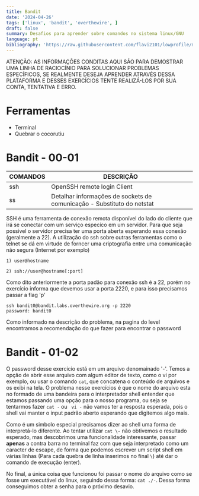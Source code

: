 ```yaml
---
title: Bandit
date: '2024-04-26'
tags: ['linux', 'bandit', 'overthewire', ]
draft: false
summary: Desafios para aprender sobre comandos no sistema linux/GNU
language: pt
bibliography: 'https://raw.githubusercontent.com/flavi2101/lowprofile/master/data/references-data.bib'
---
```




<div style={{backgroundColor:'green'}}>
  <p style={{ color: 'yellow',paddingBlock: '4px',paddingInline: '16px',borderColor:'red',borderWidth: 'thick'}}> ATENÇÃO: AS INFORMAÇÕES CONDITAS AQUI SÃO PARA DEMOSTRAR UMA LINHA DE RACIOCÍNIO PARA SOLUCIONAR PROBLEMAS ESPECÍFICOS, SE REALMENTE DESEJA APRENDER ATRAVÉS DESSA PLATAFORMA E DESSES EXERCÍCIOS TENTE REALIZÁ-LOS POR SUA CONTA, TENTATIVA E ERRO.</p>
</div>

<TOCInline toc={props.toc} asDisclosure toHeading={5} />

# Ferramentas

- Terminal
- Quebrar o cocorutiu

# Bandit - 00-01

|COMANDOS|DESCRIÇÃO|
|--------|---------|
|ssh|OpenSSH remote login Client|
|ss| Detalhar informações de sockets de comunicação - Substituto do netstat |


SSH é uma ferramenta de conexão remota disponível do lado do cliente que irá se conectar com um serviço especíco em um servidor. Para que seja possivel o servidor precisa ter uma porta aberta esperando essa conexão (geralmente a 22). A utilização do ssh sobre outras ferramentas como o telnet se dá em virtude de forncer uma criptografia entre uma comunicação não segura (Internet por exemplo)


```SSH:Especificacão_Destino
1) user@hostname

2) ssh://user@hostname[:port]
```

Como dito anteriormente a porta padão para conexão ssh é a 22, porém no exercício informa que devemos usar a porta 2220, e para isso precisamos passar a flag 'p' 

```
ssh bandit0@bandit.labs.overthewire.org -p 2220
password: bandit0
```

Como informado na descrição do problema, na pagina do level encontramos a recomendação do que fazer para encontrar o password

# Bandit - 01-02

O password desse exercicio está em um arquivo denomainado '-'. Temos a opção de abrir esse arquivo com algum editor de texto, como o vi por exemplo, ou usar o comando `cat`, que concatena o conteúdo de arquivos e os exibi na tela. O problema nesse exercícios é que o nome do arquivo esta no formado de uma bandeira para o interpretador shell entender que estamos passando uma opção para o nosso programa, ou seja se tentarmos fazer `cat -` ou  ` vi -` não vamos ter a resposta esperada, pois o shell vai manter o input padrão aberto esperando que digitemos algo mais. 

Como é um simbolo especial precisamos dizer ao shell uma forma de interpretá-lo diferente. Ao tentar utilizar `cat \-` não obtivemos o resultado esperado, mas descobrimos uma funcionalidade interessante, passar **apenas** a contra barra no terminal faz com que seja interpretado como um caracter de escape, de forma que podemos escrever um script shell em várias linhas (Para cada quebra de linha inserimos no final `\`) até dar o comando de execução (enter).

No final, a única coisa que funcionou foi passar o nome do arquivo como se fosse um executável do linux, seguindo dessa forma: `cat ./-`. Dessa forma conseguimos obter a senha para o próximo desavio.